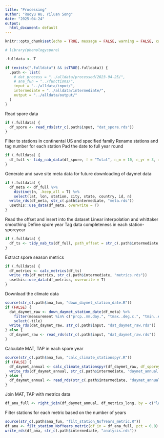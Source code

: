 ```yaml
---
title: "Processing"
author: "Ruoyu Wu, Yiluan Song"
date: "2025-04-24"
output:
  html_document: default
---
```


```r
knitr::opts_chunk$set(echo = TRUE, message = FALSE, warning = FALSE, cache = FALSE)

# library(phenologyspore)

.fulldata <- T

if (exists(".fulldata") && isTRUE(.fulldata)) {
  .path <- list(
    # dat_process = "../alldata/processed/2023-04-25/",
    # ana_fun = "../functions/",
    input = "../alldata/input/",
    intermediate = "../alldata/intermediate/",
    output = "../alldata/output/"
  )
}
```

Read spore data
```r
if (.fulldata) {
  df_spore <- read_rds(str_c(.path$input, "dat_spore.rds"))
}
```

Filter to stations in continental US and specified family
Rename stations and tag number for each station
Pad the date to full year round
```r
if (.fulldata) {
  df_full <- tidy_nab_data(df_spore, f = "Total", n_m = 10, n_yr = 3, rename = T, pad = T)
}
```

Generate and save site meta data for future downloading of daymet data
```r
if (.fulldata) {
  df_meta <- df_full %>%
    distinct(n, .keep_all = T) %>%
    select(lat, lon, station, city, state, country, id, n)
  write_rds(df_meta, str_c(.path$intermediate, "meta.rds"))
  usethis::use_data(df_meta, overwrite = T)
}
```

Read the offset and insert into the dataset
Linear interpolation and whittaker smoothing
Define spore year
Tag data completeness in each station-sporeyear

```r
if (.fulldata) {
  df_ts <- tidy_nab_ts(df_full, path_offset = str_c(.path$intermediate, "fill_smooth_offset.rds"))
}
```

Extract spore season metrics
```r
if (.fulldata) {
  df_metrics <- calc_metrics(df_ts)
  write_rds(df_metrics, str_c(.path$intermediate, "metrics.rds"))
  usethis::use_data(df_metrics, overwrite = T)
}
```

Download the climate data
```r
source(str_c(.path$ana_fun, "down_daymet_station_date.R"))
if (FALSE) {
  dat_daymet_raw <- down_daymet_station_date(df_meta) %>%
    filter(measurement %in% c("prcp..mm.day.", "tmax..deg.c.", "tmin..deg.c.")) %>%
    select(-tile)
  write_rds(dat_daymet_raw, str_c(.path$input, "dat_daymet_raw.rds"))
} else {
  df_daymet_raw <- read_rds(str_c(.path$input, "dat_daymet_raw.rds"))
}
```

Calculate MAT, TAP in each spore year
```r
source(str_c(.path$ana_fun, "calc_climate_stationspyr.R"))
if (FALSE) {
  df_daymet_annual <- calc_climate_stationspyr(df_daymet_raw, df_sporeyear = df_sporeyr)
  write_rds(df_daymet_annual, str_c(.path$intermediate, "daymet_annual.rds"))
} else {
  df_daymet_annual <- read_rds(str_c(.path$intermediate, "daymet_annual.rds"))
}
```

Join MAT, TAP with metrics data
```r
df_ana_full <- right_join(df_daymet_annual, df_metrics_long, by = c("lat", "lon", "station", "city", "state", "country", "id", "n", "offset", "year_new"))
```

Filter stations for each metric based on the number of years
```r
source(str_c(.path$ana_fun, "filt_station_NofYears_metric.R"))
df_ana <- filt_station_NofYears_metric(df_in = df_ana_full, pct = 0.8)
write_rds(df_ana, str_c(.path$intermediate, "analysis.rds"))
```
